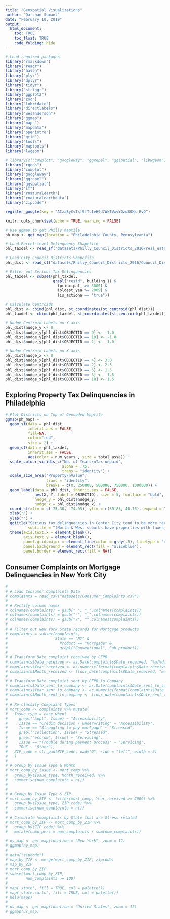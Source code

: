 ```yaml
---
title: "Geospatial Visualizations"
author: "Darshan Sumant"
date: "February 10, 2019"
output: 
  html_document:
    toc: TRUE
    toc_float: TRUE
    code_folding: hide
---
```


```r

# Load required packages
library("rmarkdown")
library("readr")
library("haven")
library("plyr")
library("dplyr")
library("tidyr")
library("stringr")
library("ggplot2")
library("zoo")
library("lubridate")
library("directlabels")
library("wesanderson")
library("ggmap")
library("maps")
library("mapdata")
library("openintro")
library("grid")
library("tools")
library("maptools")
library("lwgeom")

# library(c("cowplot", "googleway", "ggrepel", "ggspatial", "libwgeom", "sf", "rnaturalearth", "rnaturalearthdata"))
library("rgeos")
library("cowplot")
library("googleway")
library("ggrepel")
library("ggspatial")
library("sf")
library("rnaturalearth")
library("rnaturalearthdata")
library("zipcode")

register_google(key = "AIzaSyCvTsf9fTcIeH9d7WkTVxvYQzu80Hs-EvQ")

knitr::opts_chunk$set(echo = TRUE, warning = FALSE)
```

```r

# Use ggmap to get Philly maptile
ph_map <- get_map(location = "Philadelphia County, Pennsylvania")

# Load Parcel-level Delinquency Shapefile
phl_taxdel <- read_sf("datasets/Philly_Council_Districts_2016/real_estate_tax_delinquencies.shp")

# Load City Council Districts Shapefile
phl_dist <- read_sf("datasets/Philly_Council_Districts_2016/Council_Districts_2016.shp")

# Filter out Serious Tax Delinquencies
phl_taxdel <- subset(phl_taxdel, 
                     grepl("resid", building_1) & 
                       (principal_ >= 3000) &
                       (oldest_yea >= 2009) &
                       (is_actiona == "true")) 

# Calculate Centroids
phl_dist <- cbind(phl_dist, st_coordinates(st_centroid(phl_dist)))
phl_taxdel <- cbind(phl_taxdel, st_coordinates(st_centroid(phl_taxdel)))

# Nudge Centroid Labels on Y-axis
phl_dist$nudge_y <- 0
phl_dist$nudge_y[phl_dist$OBJECTID == 9] <- -1.0
phl_dist$nudge_y[phl_dist$OBJECTID == 10] <- -1.0
phl_dist$nudge_y[phl_dist$OBJECTID == 2] <- -1.0

# Nudge Centroid Labels on X-axis
phl_dist$nudge_x <- 0
phl_dist$nudge_x[phl_dist$OBJECTID == 4] <- 3.0
phl_dist$nudge_x[phl_dist$OBJECTID == 2] <- 2.5
phl_dist$nudge_x[phl_dist$OBJECTID == 6] <- 1.5
phl_dist$nudge_x[phl_dist$OBJECTID == 3] <- -1.5
phl_dist$nudge_x[phl_dist$OBJECTID == 10] <- 1.5

```

## Exploring Property Tax Delinquencies in Philadelphia

```r



# Plot Districts on Top of Geocoded Maptile
ggmap(ph_map) +
  geom_sf(data = phl_dist, 
          inherit.aes = FALSE, 
          fill=NA, 
          color="red",
          size = 2) +
  geom_sf(data = phl_taxdel, 
          inherit.aes = FALSE, 
          aes(color = num_years_, size = total_asse)) + 
  scale_colour_viridis_c("No. of Years\nTax unpaid", 
                         alpha = .75, 
                         trans = "identity") + 
  scale_size_area("Property\nValue", 
                  trans = "identity", 
                  breaks = c(0, 250000, 500000, 750000, 1000000)) + 
  geom_label(data = phl_dist, inherit.aes = FALSE, 
             aes(X, Y, label = OBJECTID), size = 5, fontface = "bold",
             nudge_y = phl_dist$nudge_y,
             nudge_x = phl_dist$nudge_x) + 
  coord_sf(xlim = c(-75.30, -74.95), ylim = c(39.85, 40.15), expand = TRUE) +
  xlab("") + 
  ylab("") + 
  ggtitle("Serious tax delinquencies in Center City tend to be more recent", 
          subtitle = "(North & West suburbs have properties with taxes unpaid for 7+ years)") + 
  theme(axis.text.x = element_blank(),
        axis.text.y = element_blank(),
        panel.grid.major = element_line(color = gray(.5), linetype = "dashed", size = 0.5),
        panel.background = element_rect(fill = "aliceblue"),
        panel.border = element_rect(fill = NA))

```

## Consumer Complaints on Mortgage Delinquencies in New York City

```r
# 
# # Load Consumer Complaints Data
# complaints = read_csv("datasets/Consumer_Complaints.csv")
# 
# # Rectify column names
# colnames(complaints) = gsub(" ", "_",colnames(complaints))
# colnames(complaints) = gsub("-", "_",colnames(complaints))
# colnames(complaints) = gsub("?", "",colnames(complaints))
# 
# # Filter out New York State records for Mortgage products
# complaints = subset(complaints, 
#                     State == "NY" & 
#                       Product == "Mortgage" & 
#                       grepl("Conventional", Sub_product))
# 
# # Transform Date complaint received by CFPB
# complaints$Date_received <- as.Date(complaints$Date_received, "%m/%d/%Y")
# complaints$Year_received <- as.numeric(format(complaints$Date_received, "%Y"))
# complaints$Month_received <- floor_date(complaints$Date_received, "month")
# 
# # Transform Date complaint sent by CFPB to Company
# complaints$Date_sent_to_company <- as.Date(complaints$Date_sent_to_company, "%m/%d/%Y")
# complaints$Year_sent_to_company <- as.numeric(format(complaints$Date_sent_to_company, "%Y"))
# complaints$Month_sent_to_company <- floor_date(complaints$Date_sent_to_company, "month")
# 
# # Re-classify Complaint Types
# mort_comp <- complaints %>% mutate(
#   Issue_type = case_when(
#     grepl("Appl", Issue) ~ "Accessibility",
#     Issue == "Credit decision / Underwriting" ~ "Accessibility",
#     Issue == "Struggling to pay mortgage" ~ "Stressed",
#     grepl("collection", Issue) ~ "Stressed",
#     grepl("escrow", Issue) ~ "Servicing",
#     Issue == "Trouble during payment process" ~ "Servicing",
#     TRUE ~ "Other"),
#   ZIP_code = str_pad(ZIP_code, pad="0", side = "left", width = 5)
#   )
# 
# # Group by Issue Type & Month
# mort_comp_by_issue <- mort_comp %>% 
#   group_by(Issue_type, Month_received) %>%
#   summarise(num_complaints = n())
# 
# 
# # Group by Issue Type & ZIP
# mort_comp_by_ZIP <- filter(mort_comp, Year_received >= 2009) %>% 
#   group_by(Issue_type, ZIP_code) %>%
#   summarise(num_complaints = n())
# 
# # Calculate %complaints by State that are Stress related
# mort_comp_by_ZIP <- mort_comp_by_ZIP %>%
#   group_by(ZIP_code) %>%
#   mutate(comp_perc = num_complaints / sum(num_complaints))

```

```r
# ny_map <- get_map(location = "New York", zoom = 12)
# ggmap(ny_map)
# 
# data("zipcode")
# map_by_ZIP <- merge(mort_comp_by_ZIP, zipcode)
# map_by_ZIP
# mort_comp_by_ZIP
# subset(mort_comp_by_ZIP, 
#        num_complaints >= 100)
# 
# map('state', fill = TRUE, col = palette())
# map('state.carto', fill = TRUE, col = palette())
# help(maps)
# 
# us_map <- get_map(location = "United States", zoom = 12)
# ggmap(us_map)

```